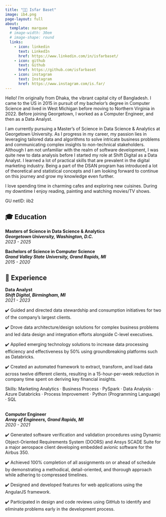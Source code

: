 ```yaml
---
title: "👋🏼 Isfar Baset"
image: ib4.png
page-layout: full
about:
  template: marquee
  # image-width: 30em
  # image-shape: round
  links:
    - icon: linkedin
      text: LinkedIn
      href: https://www.linkedin.com/in/isfarbaset/
    - icon: github
      text: Github
      href: https://github.com/isfarbaset
    - icon: instagram
      text: Instagram
      href: https://www.instagram.com/is.far/
---
```


<style>
  /* body {
  background-image: url("https://images.freeimages.com/image/previews/fa5/spiraling-abstract-backdrop-5690801.jpg");
  background-size: cover;
  background-repeat: no-repeat;
} */
  
</style>

Hello! I’m originally from Dhaka, the vibrant capital city of Bangladesh. I came to the US in 2015 in pursuit of my bachelor's degree in Computer Science and lived in West Michigan before moving to Northern Virginia in 2022. Before joining Georgetown, I worked as a Computer Engineer, and then as a Data Analyst. 

I am currently pursuing a Master's of Science in Data Science & Analytics at Georgetown University. As I progress in my career, my passion lies in leveraging tailored data and algorithms to solve intricate business problems and communicating complex insights to non-technical stakeholders. Although I am not unfamiliar with the realm of software development, I was quite new to data analysis before I started my role at Shift Digital as a Data Analyst. I learned a lot of practical skills that are prevalent in the digital marketing industry. Being a part of the DSAN program has introduced a lot of theoretical and statistical concepts and I am looking forward to continue on this journey and grow my knowledge even further.

I love spending time in charming cafes and exploring new cuisines. During my downtime I enjoy reading, painting and watching movies/TV shows. 

GU netID: iib2

## 🎓 Education

**Masters of Science in Data Science & Analytics** <br>
***Georgetown University, Washington, D.C.*** <br>
*2023 - 2025*

**Bachelors of Science in Computer Science** <br>
***Grand Valley State University, Grand Rapids, MI*** <br>
*2015 - 2020*

## 💼 Experience

**Data Analyst** <br>
***Shift Digital, Birmingham, MI*** <br>
*2021 - 2023*

✔️ Guided and directed data stewardship and consumption initiatives for two of the company’s largest clients. 

✔️ Drove data architecture/design solutions for complex business problems and led data design and integration efforts alongside C-level executives.

✔️ Applied emerging technology solutions to increase data processing efficiency and effectiveness by 50% using groundbreaking platforms such as Databricks. 

✔️ Created an automated framework to extract, transform, and load data across twelve different clients, resulting in a 15-hour-per-week reduction in company time spent on deriving key financial insights.

Skills: Marketing Analytics · Business Process · PySpark · Data Analysis · Azure Databricks · Process Improvement · Python (Programming Language) · SQL <br><br> 


**Computer Engineer** <br>
***Array of Engineers, Grand Rapids, MI*** <br>
*2020 - 2021*

✔️ Generated software verification and validation procedures using Dynamic Object-Oriented Requirements System (DOORS) and Ansys SCADE Suite for a major aerospace client developing embedded avionic software for the Airbus 350.

✔️ Achieved 100% completion of all assignments on or ahead of schedule by demonstrating a methodical, detail-oriented, and thorough approach while adhering to compressed timelines.

✔️ Designed and developed features for web applications using the AngularJS framework.

✔️ Participated in design and code reviews using GitHub to identify and eliminate problems early in the development process.
